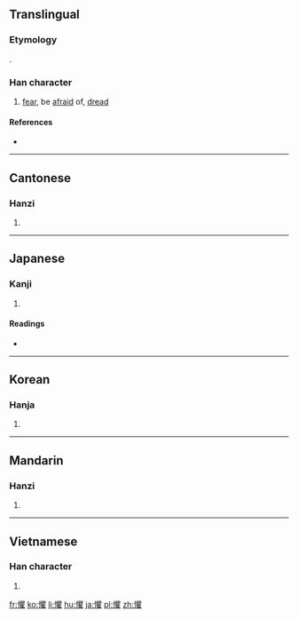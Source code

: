 {{also|惧}}
==Translingual==
===Etymology===
{{Han compound|心|alt1=忄|瞿}}.

===Han character===
{{Han char|rn=61|rad=心|as=18|sn=21|four=9601<sub>4</sub>|canj=心月山土 (PBUG)|ids=⿰[[忄]][[瞿]]}}

# [[fear]], be [[afraid]] of, [[dread]]

====References====
* {{Han ref|kx=0408.430|dkj=11488|dj=0750.180|hdz=42371.070|uh=61FC|ud=25084|bh=C4DF|bd=50399}}

----

==Cantonese==

===Hanzi===
{{yue-hanzi|jyut=geoi6|y=geui6|sim=惧}}

# {{defn|lang=yue|sort=心18}}

----

==Japanese==

===Kanji===
{{ja-kanji|grade=|rs=心18}}

# {{defn|lang=ja|sort=心18}}

====Readings====
* {{ja-readings|on=[[く]] (ku), [[ぐ]] (gu)|kun=[[おそれる]] (osoreru)}}

----

==Korean==

===Hanja===
{{ko-hanja|hangeul=구|eumhun=|rv=gu|mr=ku|y=kwu}}

# {{defn|lang=ko|sort=心18}}

----

==Mandarin==

===Hanzi===
{{cmn-hanzi|sim=惧|pin=[[jù]] ([[ju4]])|wg=chü<sup>4</sup>}}

# {{defn|lang=cmn|sort=心18}}

----

==Vietnamese==

===Han character===
{{vi-hantu|[[cụ]]|rs=心18}}

# {{defn|lang=vi|sort=心18}}

[[fr:懼]]
[[ko:懼]]
[[li:懼]]
[[hu:懼]]
[[ja:懼]]
[[pl:懼]]
[[zh:懼]]